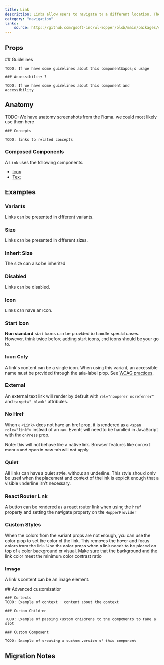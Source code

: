```yaml
---
title: Link
description: Links allow users to navigate to a different location. They can be presented inline inside a paragraph, as standalone text or as an image.
category: "navigation"
links:
    source: https://github.com/gsoft-inc/wl-hopper/blob/main/packages/components/src/Link/src/Link.tsx
---
```


<Example src="Link/docs/preview" isOpen />

## Props

<PropTable component="Link" />

<FeatureFlag flag="next">
    ## Guidelines

    TODO: If we have some guidelines about this component&apos;s usage

    ### Accessibility ?

    TODO: If we have some guidelines about this component and accessibility
</FeatureFlag>

## Anatomy

<FeatureFlag flag="rc">
    TODO: We have anatomy screenshots from the Figma, we could most likely use them here

    ### Concepts

    TODO: links to related concepts
</FeatureFlag>

### Composed Components

A `Link` uses the following components.

- [Icon](./Icon)
- [Text](./Text)

## Examples

### Variants

Links can be presented in different variants.

<Example src="Link/docs/variants" />

### Size

Links can be presented in different sizes.
<Example src="Link/docs/size" />

### Inherit Size

The size can also be inherited

<Example src="Link/docs/inheritSize" />

### Disabled

Links can be disabled.

<Example src="Link/docs/disabled" />

### Icon

Links can have an icon.

<Example src="Link/docs/icon" />

### Start Icon

**Non standard** start icons can be provided to handle special cases. However, think twice before adding start icons, end icons should be your go to.

<Example src="Link/docs/startIcon" />

### Icon Only

A link's content can be a single icon. When using this variant, an accessible name must be provided through the aria-label prop. See [WCAG practices](https://www.w3.org/TR/WCAG20-TECHS/ARIA6.html).

<Example src="Link/docs/iconOnly" />

### External

An external text link will render by default with `rel="noopener noreferrer"` and `target="_blank"` attributes.

<Example src="Link/docs/external" />

### No Href

When a `<Link>` does not have an href prop, it is rendered as a `<span role="link">` instead of an `<a>`. Events will need to be handled in JavaScript with the `onPress` prop.

Note: this will not behave like a native link. Browser features like context menus and open in new tab will not apply.

<Example src="Link/docs/noHref" />


### Quiet

All links can have a quiet style, without an underline. This style should only be used when the placement and context of the link is explicit enough that a visible underline isn’t necessary.

<Example src="Link/docs/quiet" />

### React Router Link

A button can be rendered as a react router link when using the `href` property and setting the navigate property on the `HopperProvider`

<Example src="Link/docs/reactRouterLink" />

### Custom Styles

When the colors from the variant props are not enough, you can use the color prop to set the color of the link. This removes the hover and focus colors from the link. Use the color props when a link needs to be placed on top of a color background or visual. Make sure that the background and the link color meet the minimum color contrast ratio.

<Example src="Link/docs/staticColor" />

### Image

A link's content can be an image element.

<Example src="Link/docs/image" />

<FeatureFlag flag="next">
    ## Advanced customization

    ### Contexts
    TODO: Example of context + content about the context

    ### Custom Children

    TODO: Example of passing custom childrens to the components to fake a slot

    ### Custom Component

    TODO: Example of creating a custom version of this component
</FeatureFlag>

## Migration Notes
<MigrateGuide src="Link/docs/migration-notes" />
